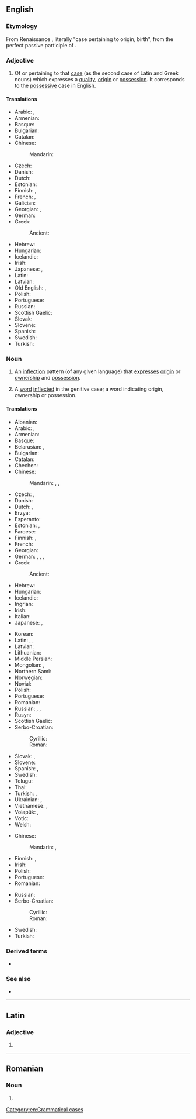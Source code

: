 {{also|Genitive|génitive}}
==English==
{{wikipedia}}

===Etymology===
{{PIE root|en|ǵenh₁}}
From Renaissance {{der|en|la|casus}} {{m|la|genitīvus}}, literally "case pertaining to origin, birth", from {{m|la|genitus}} the perfect passive participle of {{m|la|gignō||beget}}.

===Adjective===
{{en-adj|-}}

# {{lb|en|grammar}} Of or pertaining to that [[case]] (as the second case of Latin and Greek nouns) which expresses a [[quality]], [[origin]] or [[possession]]. It corresponds to the [[possessive]] case in English.

====Translations====
{{trans-top|of or pertaining to the case of possession}}
* Arabic: {{t|ar|إِضَافِيّ}}, {{t|ar|جَرِّيّ}}
* Armenian: {{t+|hy|սեռական}}
* Basque: {{t|eu|genitibo}}
* Bulgarian: {{t|bg|роди́телен}}
* Catalan: {{t+|ca|genitiu}}
* Chinese:
*: Mandarin: {{t|cmn|[[所有]]的|tr=suǒyǒu de}}
* Czech: {{t|cs|genitivní}}
* Danish: {{t+|da|genitiv}}
* Dutch: {{t+|nl|genitief|m}}
* Estonian: {{t+|et|omastav}}
* Finnish: {{t+|fi|genetiivi|alt=genetiivi-}}, {{t|fi|genetiivinen}}
* French: {{t+|fr|génitif|m}}, {{t+|fr|génitive|f}}
* Galician: {{t|gl|xenitivo|m}}
* Georgian: {{t+|ka|ნათესაობითი}}, {{t+|ka|ნათესაობითი ბრუნვა}}
* German: {{t+|de|genitivisch}}
* Greek:
*: Ancient: {{t|grc|γενική}}
{{trans-mid}}
* Hebrew: {{t|he|יחס הקניין|alt=יחס הקניין / יַחַס הַקִּנְיָן|tr=yákhas ha-kinyán|m}}
* Hungarian: {{t+|hu|birtokos}}
* Icelandic: {{t+|is|eignarfall|alt=eignarfalls-}} {{qualifier|in compounds}}
* Irish: {{t+|ga|ginideach}}
* Japanese: {{t+|ja|属格|tr=ぞっかく, zokkaku}}, {{qualifier|for Slavic}} {{t+|ja|生格|tr=せいかく, seikaku}}
* Latin: {{t+|la|genetīvus}}
* Latvian: {{t+|lv|ģenitīvs}}
* Old English: {{t|ang|ġestrīenendlīċ}}, {{t|ang|ġeāgniġendlīċ}}
* Polish: {{t+|pl|dopełniacz}}
* Portuguese: {{t+|pt|genitivo}}
* Russian: {{t+|ru|роди́тельный}}
* Scottish Gaelic: {{t|gd|ginideach}}
* Slovak: {{t|sk|genitívny}}
* Slovene: {{t|sl|rodilniški}}
* Spanish: {{t+|es|genitivo}}
* Swedish: {{t+|sv|genitiv}}
* Turkish: {{t+|tr|tamlayan}}
{{trans-bottom}}

===Noun===
{{en-noun|~}}

# {{lb|en|grammar|uncountable}} An [[inflection]] pattern (of any given language) that [[express]]es [[origin]] or [[ownership]] and [[possession]].
# {{lb|en|grammar|countable}} A [[word]] [[inflected]] in the genitive case; a word indicating origin, ownership or possession.

====Translations====
{{trans-top|inflection pattern}}
* Albanian: {{t+|sq|gjinore|f}}
* Arabic: {{t|ar|حَالَة اَلْمُضَاف إِلَيْهِ|f|tr=ḥalāt al-muḍāf ʾilayhi}}, {{t|ar|مَجْرُور|m}}
* Armenian: {{t+|hy|սեռական հոլով}}
* Basque: {{t|eu|genitibo}}
* Belarusian: {{t|be|ро́дны склон|m|sc=Cyrl}}, {{t|be|ро́дны|m|sc=Cyrl}}
* Bulgarian: {{t|bg|роди́телен паде́ж|m}}
* Catalan: {{t+|ca|genitiu|m}}
* Chechen: {{t|ce|доланиг дожар}}
* Chinese:
*: Mandarin: {{t+|cmn|屬格}}, {{t+|cmn|属格|tr=shǔgé}}, {{t+|cmn|所有格|tr=suǒyǒugé}}
* Czech: {{t+|cs|genitiv|m}}, {{t|cs|druhý pád|m}}
* Danish: {{t|da|ejefald}}
* Dutch: {{t+|nl|tweede naamval|m}}, {{t+|nl|genitief|m}}
* Erzya: {{t|myv|чачтниця}}
* Esperanto: {{t+|eo|genitivo}}
* Estonian: {{t+|et|omastav}}, {{t+|et|genitiiv}}
* Faroese: {{t+|fo|hvørsfall|n}}
* Finnish: {{t+|fi|genetiivi}}, {{t+|fi|omanto}}
* French: {{t+|fr|génitif|m}}
* Georgian: {{t+|ka|ნათესაობითი}}
* German: {{t+|de|Genitiv|m}}, {{t+|de|Wesfall|m}}, {{t|de|Wessenfall|m}}, {{t|de|zweiter Fall|m}}
* Greek: {{t+|el|γενική|f}}
*: Ancient: {{t|grc|γενική|f}}
* Hebrew: {{t|he|יחס הקנײן|tr=yakhas ha-knayn|m}}
* Hungarian: {{t+|hu|birtokos eset}}
* Icelandic: {{t+|is|eignarfall|n}}
* Ingrian: {{t|izh|genetiivi}}
* Irish: {{t+|ga|ginideach|m}}
* Italian: {{t|it|caso genitivo|m}}
* Japanese: {{t+|ja|属格|tr=ぞっかく, zokkaku}}, {{t+|ja|生格|tr=せいかく, seikaku}}
{{trans-mid}}
* Korean: {{t+|ko|속격}}
* Latin: {{t|la|cāsus genitīvus|m}}, {{t|la|genitīvus|m}}, {{t|la|casus possessīvus}}
* Latvian: {{t+|lv|ģenitīvs|m}}
* Lithuanian: {{t+|lt|kilmininkas|m}}
* Middle Persian: {{t|pal|'wbš}}
* Mongolian: {{t+|mn|харьяалах|sc=Cyrl}}, {{t|mn|харьяалахын тийн ялгал|sc=Cyrl}}
* Northern Sami: {{t|se|genitiiva}}
* Norwegian: {{t+|no|genitiv|m}}
* Novial: {{t|nov|genitive}}
* Polish: {{t+|pl|dopełniacz|m-in}}
* Portuguese: {{t|pt|caso genitivo|m}}
* Romanian: {{t|ro|cazul genitiv|m}}
* Russian: {{t+|ru|роди́тельный паде́ж|m}}, {{t+|ru|генитив|m}}, {{t+|ru|роди́тельный|m}}
* Rusyn: {{t|rue|ґенітів|m}}
* Scottish Gaelic: {{t|gd|tuiseal ginideach|m}}
* Serbo-Croatian:
*: Cyrillic: {{t|sh|генитив|m}}
*: Roman: {{t+|sh|genitiv|m}}
* Slovak: {{t|sk|druhý pád|m}}, {{t+|sk|genitív|m}}
* Slovene: {{t+|sl|rodilnik|m}}
* Spanish: {{t|es|genetivo|m}}, {{t|es|caso genitivo|m}}
* Swedish: {{t+|sv|genitiv}}
* Telugu: {{t+|te|షష్ఠీ విభక్తి|sc=Telu}}
* Thai: {{t+|th|สัมพันธการก}}
* Turkish: {{t+|tr|tamlayan durumu}}, {{t+|tr|tamlayan hâli}}
* Ukrainian: {{t+|uk|родови́й відмі́нок|m|sc=Cyrl}}, {{t+|uk|родови́й|m|sc=Cyrl}}
* Vietnamese: {{t|vi|sở hữu cách}}, {{t|vi|cách sỡ hữu}}
* Volapük: {{t|vo|kimafal}}, {{t+|vo|genitif}}
* Votic: {{t|vot|genetiivi}}
* Welsh: {{t|cy|genidol|m}}
{{trans-bottom}}

{{trans-top|word in the genitive inflection}}
* Chinese:
*: Mandarin: {{t-check|cmn|[[所有格]]的[[詞]]}}, {{t-check|cmn|[[所有格]]的[[词]]|tr=suǒyǒugé de cí}}
* Finnish: {{t+|fi|genetiivi}}, {{t+|fi|omanto}}
* Irish: {{t+|ga|ginideach}}
* Polish: {{t+|pl|dopełniacz|m-in}}
* Portuguese: {{t+|pt|genitivo|m}}
* Romanian: {{t+|ro|genitiv|n}}
{{trans-mid}}
* Russian: {{t|ru|сло́во в роди́тельном падеже́|n}}
* Serbo-Croatian:
*: Cyrillic: {{t|sh|генитив|m}}
*: Roman: {{t+|sh|genitiv|m}}
* Swedish: {{t+|sv|genitiv|c|n}}
* Turkish: {{t+|tr|tamlayan}}
{{trans-bottom}}

===Derived terms===
* {{w|Genitive absolute|genitive absolute}}<!--a construction in [[Greek]] similar to the [[ablative]] absolute in Latin.-->

===See also===
* {{l|en|possessive}}

[[Category:en:Grammatical cases]]

----

==Latin==

===Adjective===
{{la-adj-form|genitīve}}

# {{inflection of|la|genitīvus||voc|m|s}}

----

==Romanian==

===Noun===
{{head|ro|noun form}}

# {{plural of|ro|genitiv}}